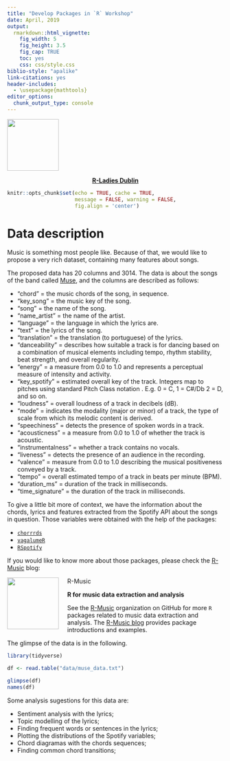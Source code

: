 ```yaml
---
title: "Develop Packages in `R` Workshop"
date: April, 2019
output:
  rmarkdown::html_vignette:
    fig_width: 5
    fig_height: 3.5
    fig_cap: TRUE
    toc: yes
    css: css/style.css
biblio-style: "apalike"
link-citations: yes
header-includes:
  - \usepackage{mathtools}
editor_options: 
  chunk_output_type: console
---
```


<style type="text/css">
#TOC {
  margin: 0 270px;
  width: 425px;
}
</style>
</style>
<div class="outer">
<img src="./logo.png"  width="120px" display="block" align="bottom">
</div>
<b>
<center>
<a href="https://www.meetup.com/pt-BR/R-Ladies-Dublin/?chapter_analytics_code=UA-102759102-1"> 
R-Ladies Dublin </a><br/>
</center>

</b>
</div>
</div>

```r
knitr::opts_chunk$set(echo = TRUE, cache = TRUE,
                      message = FALSE, warning = FALSE,
                      fig.align = 'center')
```


# Data description

Music is something most people like. Because of that, we would like
to propose a very rich dataset, containing many features about songs.

The proposed data has 20 columns and 3014. The data is
about the songs of the band called [Muse](https://pt.wikipedia.org/wiki/Muse),
and the columns are described as follows: 

- "chord" = the music chords of the song, in sequence. 
- "key_song" = the music key of the song. 
- "song"  = the name of the song.             
- "name_artist" = the name of the artist.      
- "language" = the language in which the lyrics are.          
- "text" = the lyrics of the song.             
- "translation" = the translation (to portuguese) of the lyrics.      
- "danceability" = describes how suitable a track is for dancing based on a combination of musical elements including tempo, rhythm stability, beat strength, and overall regularity.     
- "energy" =  a measure from 0.0 to 1.0 and represents a perceptual measure of intensity and activity.            
- "key_spotify" = estimated overall key of the track. Integers map to
pitches using standard Pitch Class notation . E.g. 0 = C, 1 = C#/Db 
2 = D, and so on.           
- "loudness" = overall loudness of a track in decibels (dB).          
- "mode" = indicates the modality (major or minor) of a track, the 
type of scale from which its melodic content is derived.             
- "speechiness" = detects the presence of spoken words in a track.      
- "acousticness" = a measure from 0.0 to 1.0 of whether the track is 
acoustic.     
- "instrumentalness" = whether a track contains no vocals. 
- "liveness" = detects the presence of an audience in the recording.         
- "valence"  =  measure from 0.0 to 1.0 describing the musical positiveness conveyed by a track.       
- "tempo" = overall estimated tempo of a track in beats per minute (BPM).           
- "duration_ms" = duration of the track in milliseconds.       
- "time_signature" = the duration of the track in milliseconds.


To give a little bit more of context, we have the information about the
chords, lyrics and features extracted from the Spotify API about the
songs in question. Those variables were obtained with the help of
the packages:

  - [`chorrrds`](https://github.com/r-music/chorrrds)
  - [`vagalumeR`](https://github.com/r-music/vagalumeR)
  - [`RSpotify`](https://github.com/tiagomendesdantas/Rspotify)
  
If you would like to know more about those packages, please check
the [R-Music](https://r-music.rbind.io/) blog:

R-Music <img src="https://raw.githubusercontent.com/r-music/site/master/img/logo.png" style="float:left;margin-right:20px;" width=120>

<h4 style="padding:0px;margin:10px;">
R for music data extraction and analysis
</h4>

See the [R-Music](https://github.com/r-music) organization on GitHub for 
more `R` packages related to music data extraction and analysis. The [R-Music blog](https://r-music.rbind.io/) provides package introductions and examples.


The glimpse of the data is in the following. 

```r
library(tidyverse)
```


```r
df <- read.table("data/muse_data.txt")

glimpse(df)
names(df)
```



Some analysis sugestions for this data are:

  - Sentiment analysis with the lyrics; 
  - Topic modelling of the lyrics; 
  - Finding frequent words or sentences in the lyrics;
  - Plotting the distributions of the Spotify variables;
  - Chord diagramas with the chords sequences;
  - Finding common chord transitions; 

